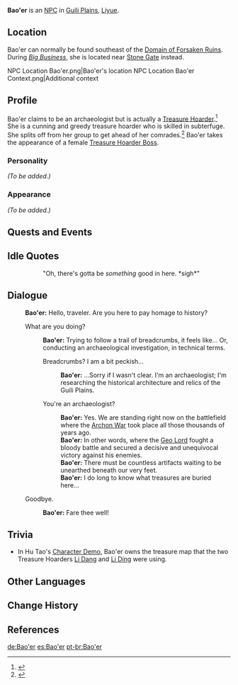 {{Meta
<!-- REMOVE THIS TEMPLATE AFTER ADDING MISSING INFO -->
|missing_NPC_profile  = yes
}}
{{Character Infobox
|type             = NPC
|image            = NPC Bao'er.png
|voiceEN          = [https://www.shelby-young.com/ Shelby Young]<ref>Shelby Young: [https://www.shelby-young.com/resume EN VA's Profile]</ref>
|voiceKR          = {{w|ko:강시현|Kang Si-hyeon ({{ko|강시현}})}}<ref>Twitter: [https://twitter.com/kkangchoding/status/1346481762000543752 KR VA Self Announcement]</ref>
|affiliation      = Treasure Hoarders
|region           = Liyue
}}
'''Bao'er''' {{Lang|zh=宝儿|zh_rm=Bǎo'ér}} is an [[NPC]] in [[Guili Plains]], [[Liyue]].

==Location==
Bao'er can normally be found southeast of the [[Domain of Forsaken Ruins]]. During ''[[Big Business]]'', she is located near [[Stone Gate]] instead.
<gallery>
NPC Location Bao'er.png|Bao'er's location
NPC Location Bao'er Context.png|Additional context
</gallery>

==Profile==
Bao'er claims to be an archaeologist but is actually a [[Treasure Hoarder]].<ref>{{Ref/Quest|A Little Raid}}</ref> She is a cunning and greedy treasure hoarder who is skilled in subterfuge.  She splits off from her group to get ahead of her comrades.<ref>{{Ref/Quest|c=Box of Gadgets version|The Lost Relic}}</ref> Bao'er takes the appearance of a female [[Treasure Hoarders: Boss|Treasure Hoarder Boss]].

===Personality===
''(To be added.)''

===Appearance===
''(To be added.)''

==Quests and Events==
{{Quests and Events}}

==Idle Quotes==
{{Dialogue start}}
:: {{A|VO Bao'er 01.ogg}} "Oh, there's gotta be ''something'' good in here. *sigh*"
{{Dialogue end}}

==Dialogue==
{{Dialogue start}}
:'''Bao'er:''' Hello, traveler. Are you here to pay homage to history?
:{{DIcon}} What are you doing?
::'''Bao'er:''' Trying to follow a trail of breadcrumbs, it feels like... Or, conducting an archaeological investigation, in technical terms.
::{{DIcon}} Breadcrumbs? I am a bit peckish...
:::'''Bao'er:''' ...Sorry if I wasn't clear. I'm an archaeologist; I'm researching the historical architecture and relics of the Guili Plains.
::{{DIcon}} You're an archaeologist?
:::'''Bao'er:''' Yes. We are standing right now on the battlefield where the [[Archon War]] took place all those thousands of years ago.
:::'''Bao'er:''' In other words, where the [[Morax|Geo Lord]] fought a bloody battle and secured a decisive and unequivocal victory against his enemies.
:::'''Bao'er:''' There must be countless artifacts waiting to be unearthed beneath our very feet.
:::'''Bao'er:''' I do long to know what treasures are buried here...
:{{DIcon}} Goodbye.
::'''Bao'er:''' Fare thee well!
{{Dialogue end}}

==Trivia==
* In Hu Tao's [[Character Demo]], Bao'er owns the treasure map that the two Treasure Hoarders [[Li Dang]] and [[Li Ding]] were using.

==Other Languages==
{{Other Languages
|default_hidden = 1
|en      = Bao'er
|zhs     = 宝儿
|zhs_rm  = Bǎo'ér
|zht     = 寶兒
|zht_rm  = Bǎo'ér
|ja      = 宝児
|ja_rm   = Houji{{Assumed}}
|ko      = 보아
|ko_rm   = Bo'a
|es      = Bao'er
|fr      = Bao'er
|ru      = Бао Эр
|th      = Bao'er
|vi      = Bao'er
|de      = Bao’er
|id      = Bao'er
|pt      = Bao'er
|tr      = Bao'er
|it      = Bao'er
}}

==Change History==
{{Change History|1.0}}

==References==
{{Reflist}}

[[de:Bao'er]]
[[es:Bao'er]]
[[pt-br:Bao'er]]